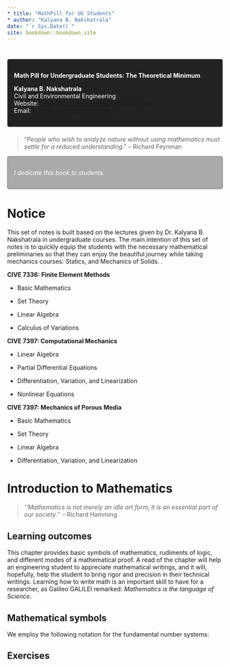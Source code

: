 ```yaml
--- 
* title: "MathPill for UG Students"
* author: "Kalyana B. Nakshatrala"
date: "`r Sys.Date()`"
site: bookdown::bookdown_site
---
```


# {-}

<div style="padding: 15px; border: 1px solid transparent; border-color: transparent; margin-bottom: 20px; border-radius: 4px; color: #ffffff; background-color: #222222; border-color: #777777;">
**Math Pill for Undergraduate Students: The Theoretical Minimum**

**Kalyana B. Nakshatrala**\
Civil and Environmental Engineering\
Website: <https://sites.google.com/view/caml-kbn>\
Email: <k.b.nakshatrala@gmail.com>
</div>


> "*People who wish to analyze nature without using mathematics must settle for a reduced understanding*." -- Richard Feynman

<div style="padding: 15px; border: 1px solid transparent; border-color: transparent; margin-bottom: 20px; border-radius: 4px; color: #ffffff; background-color: #aaaaaa; border-color: #777777;">
*I dedicate this book to students.*
</div>

# Notice {-}
This set of notes is built based on the lectures given by Dr. Kalyana B. Nakshatrala 
in undergraduate courses. The main intention of this set of notes is to quickly equip 
the students with the necessary mathematical preliminaries 
so that they can enjoy the beautiful journey while taking mechanics courses: Statics, 
and Mechanics of Solids. . 

**CIVE 7336: Finite Element Methods**

- Basic Mathematics

- Set Theory

- Linear Algebra

- Calculus of Variations 

**CIVE 7397: Computational Mechanics**

- Linear Algebra

- Partial Differential Equations

- Differentiation, Variation, and Linearization

- Nonlinear Equations 

**CIVE 7397: Mechanics of Porous Media**

- Basic Mathematics

-  Set Theory

- Linear Algebra

-  Differentiation, Variation, and Linearization


# Introduction to Mathematics

> *''Mathematics is not merely an idle art form, it is an essential part of our society.''* -- Richard Hamming

## Learning outcomes {- .unlisted}
This chapter provides basic symbols of mathematics, rudiments of logic, and different modes of a mathematical proof. A read of the chapter will help an engineering student to appreciate mathematical writings, and it will, hopefully, help the student to bring rigor and precision in their technical writings. Learning how to write math is an important skill to have for a researcher, as Galileo GALILEI remarked: *Mathematics is the language of Science*.


## Mathematical symbols
We employ the following notation for the fundamental number systems: 
\begin{align*}
  \mathbb{N} &= \mbox{the set of positive integers} \\
  \mathbb{Z} &= \mbox{the set of integers} \\
  \mathbb{Q} &= \mbox{the set of rational numbers} \\
  \mathbb{R} &= \mbox{the set of real numbers} \\
  \mathbb{C} &= \mbox{the set of complex numbers} 
\end{align*}

## Exercises {-}